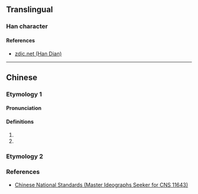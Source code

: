 {{character info/new}}
==Translingual==

===Han character===
{{Han char|rn=9|rad=人|as=03|sn=5|four=21210|canj=OYM|ids=⿰亻上}}

====References====
{{Han ref|kx=0094.051|hdz=10113.051|uh=4EE9}}
* [http://www.zdic.net/z/15/js/4EE9.htm zdic.net (Han Dian)]

----

==Chinese==
{{zh-forms}}

===Etymology 1===

====Pronunciation====
{{zh-pron
|m=shàng
|c=saang3
|cat=n
}}

====Definitions====
{{zh-hanzi}}

# {{n-g|Kunqu {{w|gongche notation}} of high [[do]] (1̇).}}
# {{n-g|Cantonese opera {{w|gongche notation}} of low [[do]] (1̣).}}

===Etymology 2===
{{zh-see|長|v}}

===References===
* [http://www.cns11643.gov.tw/AIDB/query_general_view.do?page=2&code=2147 Chinese National Standards (Master Ideographs Seeker for CNS 11643)]